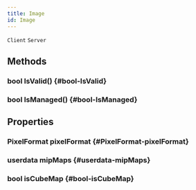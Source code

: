 ```yaml
---
title: Image
id: Image
---
```

`Client`
`Server`

## Methods

### bool IsValid() {#bool-IsValid}

### bool IsManaged() {#bool-IsManaged}

## Properties

### PixelFormat pixelFormat {#PixelFormat-pixelFormat}

### userdata mipMaps {#userdata-mipMaps}

### bool isCubeMap {#bool-isCubeMap}

